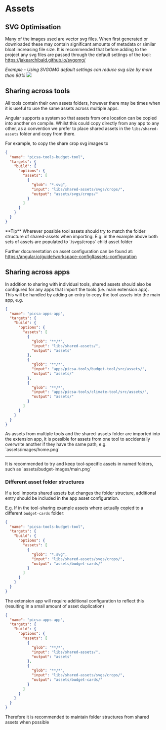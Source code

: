 
# Assets

## SVG Optimisation

Many of the images used are vector svg files. When first generated or downloaded these may contain significant amounts of metadata or similar bloat increasing file size.
It is recommended that before adding to the project any svg files are passed through the default settings of the tool:
https://jakearchibald.github.io/svgomg/

_Example - Using SVGOMG default settings can reduce svg size by more than 90%_
![](./images/svgomg.png)

## Sharing across tools

All tools contain their own assets folders, however there may be times when it is useful to use the same assets across multiple apps.

Angular supports a system so that assets from one location can be copied into another on compile.
Whilst this could copy directly from any app to any other, as a convention we prefer to place shared assets in the `libs/shared-assets` folder and copy from there.

For example, to copy the share crop svg images to

```json filename="apps/picsa-tools/budget-tool/project.json"
{
  "name": "picsa-tools-budget-tool",
  "targets": {
    "build": {
      "options": {
        "assets": [
          {
            "glob": "*.svg",
            "input": "libs/shared-assets/svgs/crops/",
            "output": "assets/svgs/crops/"
          }
        ]
      }
    }
  }
}
```

<Callout emoji="💡">
  **Tip** Wherever possible tool assets should try to match the folder structure
  of shared-assets when importing. E.g. in the example above both sets of assets
  are populated to `/svgs/crops` child asset folder
</Callout>

Further documentation on asset configuration can be found at: https://angular.io/guide/workspace-config#assets-configuration

## Sharing across apps

In addition to sharing with individual tools, shared assets should also be configured for any apps that import the tools (i.e. main extension app).  
This will be handled by adding an entry to copy the tool assets into the main app, e.g.

```json filename="apps/picsa-apps/app/project.json"
{
  "name": "picsa-apps-app",
  "targets": {
    "build": {
      "options": {
        "assets": [
          {
            "glob": "**/*",
            "input": "libs/shared-assets/",
            "output": "assets"
          },
          {
            "glob": "**/*",
            "input": "apps/picsa-tools/budget-tool/src/assets/",
            "output": "assets/"
          },
          {
            "glob": "**/*",
            "input": "apps/picsa-tools/climate-tool/src/assets/",
            "output": "assets/"
          }
        ]
      }
    }
  }
}
```

<Callout type="warning" emoji="⚠️">
  As assets from multiple tools and the shared-assets folder are imported into
  the extension app, it is possible for assets from one tool to accidentally
  overwrite another if they have the same path, e.g. `assets/images/home.png`
  <hr />
  It is recommended to try and keep tool-specific assets in named folders, such
  as `assets/budget-images/main.png`
</Callout>

### Different asset folder structures

If a tool imports shared assets but changes the folder structure, additional entry should be included in the app asset configuration.

E.g. If in the tool-sharing example assets where actually copied to a different `budget-cards` folder:

```json filename="apps/picsa-tools/budget-tool/project.json"
{
  "name": "picsa-tools-budget-tool",
  "targets": {
    "build": {
      "options": {
        "assets": [
          {
            "glob": "*.svg",
            "input": "libs/shared-assets/svgs/crops/",
            "output": "assets/budget-cards/"
          }
        ]
      }
    }
  }
}
```

The extension app will require additional configuration to reflect this (resulting in a small amount of asset duplication)

```json filename="apps/picsa-apps/app/project.json"
{
  "name": "picsa-apps-app",
  "targets": {
    "build": {
      "options": {
        "assets": [
          {
            "glob": "**/*",
            "input": "libs/shared-assets/",
            "output": "assets"
          },
          {
            "glob": "**/*",
            "input": "libs/shared-assets/svgs/crops/",
            "output": "assets/budget-cards/"
          }
        ]
      }
    }
  }
}
```

Therefore it is recommended to maintain folder structures from shared assets when possible

